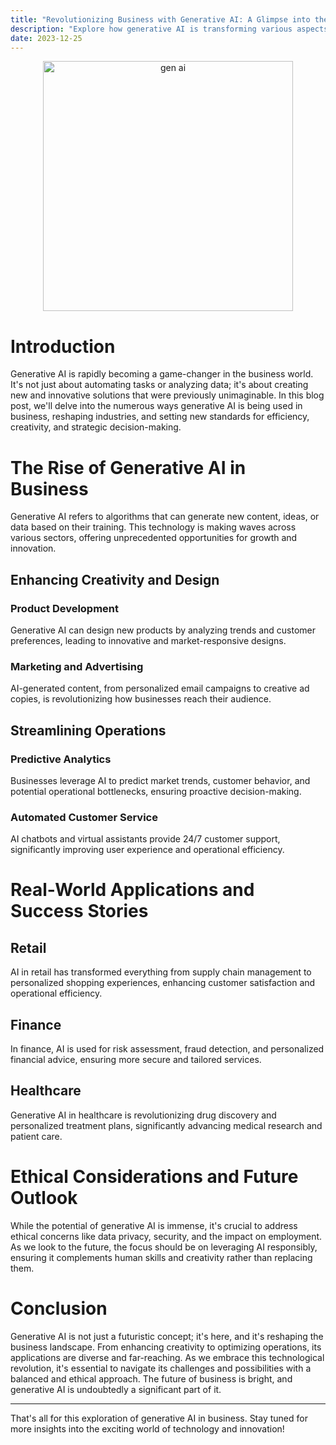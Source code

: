 ```yaml
---
title: "Revolutionizing Business with Generative AI: A Glimpse into the Future"
description: "Explore how generative AI is transforming various aspects of business, from enhancing creativity to optimizing operations."
date: 2023-12-25
---
```


<center>
  <img src="/images/gen_ai.png" alt="gen ai" width="400" />
</center>

# Introduction

Generative AI is rapidly becoming a game-changer in the business world. It's not just about automating tasks or analyzing data; it's about creating new and innovative solutions that were previously unimaginable. In this blog post, we'll delve into the numerous ways generative AI is being used in business, reshaping industries, and setting new standards for efficiency, creativity, and strategic decision-making.

# The Rise of Generative AI in Business

Generative AI refers to algorithms that can generate new content, ideas, or data based on their training. This technology is making waves across various sectors, offering unprecedented opportunities for growth and innovation.

## Enhancing Creativity and Design

### Product Development
Generative AI can design new products by analyzing trends and customer preferences, leading to innovative and market-responsive designs.

### Marketing and Advertising
AI-generated content, from personalized email campaigns to creative ad copies, is revolutionizing how businesses reach their audience.

## Streamlining Operations

### Predictive Analytics
Businesses leverage AI to predict market trends, customer behavior, and potential operational bottlenecks, ensuring proactive decision-making.

### Automated Customer Service
AI chatbots and virtual assistants provide 24/7 customer support, significantly improving user experience and operational efficiency.

# Real-World Applications and Success Stories

## Retail
AI in retail has transformed everything from supply chain management to personalized shopping experiences, enhancing customer satisfaction and operational efficiency.

## Finance
In finance, AI is used for risk assessment, fraud detection, and personalized financial advice, ensuring more secure and tailored services.

## Healthcare
Generative AI in healthcare is revolutionizing drug discovery and personalized treatment plans, significantly advancing medical research and patient care.

# Ethical Considerations and Future Outlook

While the potential of generative AI is immense, it's crucial to address ethical concerns like data privacy, security, and the impact on employment. As we look to the future, the focus should be on leveraging AI responsibly, ensuring it complements human skills and creativity rather than replacing them.

# Conclusion

Generative AI is not just a futuristic concept; it's here, and it's reshaping the business landscape. From enhancing creativity to optimizing operations, its applications are diverse and far-reaching. As we embrace this technological revolution, it's essential to navigate its challenges and possibilities with a balanced and ethical approach. The future of business is bright, and generative AI is undoubtedly a significant part of it.

---

That's all for this exploration of generative AI in business. Stay tuned for more insights into the exciting world of technology and innovation!
